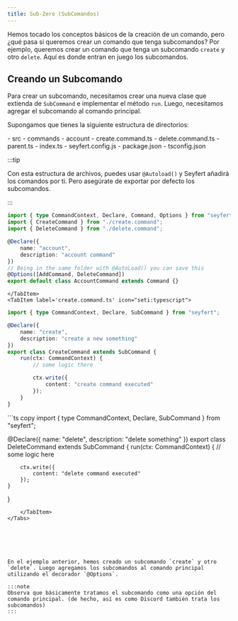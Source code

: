 ```yaml
---
title: Sub-Zero (SubComandos)
---
```



Hemos tocado los conceptos básicos de la creación de un comando, pero ¿qué pasa si queremos crear un comando que tenga subcomandos? Por ejemplo, queremos crear un comando que tenga un subcomando `create` y otro `delete`. Aquí es donde entran en juego los subcomandos.

## Creando un Subcomando

Para crear un subcomando, necesitamos crear una nueva clase que extienda de `SubCommand` e implementar el método `run`. Luego, necesitamos agregar el subcomando al comando principal.

Supongamos que tienes la siguiente estructura de directorios:

<FileTree>
- src
 - commands
	- account
	 	- create.command.ts
	 	- delete.command.ts
	 	- parent.ts
 - index.ts
- seyfert.config.js
- package.json
- tsconfig.json
</FileTree>

<Tabs>
	<TabItem label='parent.ts' icon="seti:typescript">

:::tip

Con esta estructura de archivos, puedes usar `@Autoload()` y Seyfert añadirá los comandos por ti.
Pero asegúrate de exportar por defecto los subcomandos.

:::


```ts copy
import { type CommandContext, Declare, Command, Options } from "seyfert";
import { CreateCommand } from "./create.command";
import { DeleteCommand } from "./delete.command";

@Declare({
	name: "account",
	description: "account command"
})
// Being in the same folder with @AutoLoad() you can save this
@Options([AddCommand, DeleteCommand])
export default class AccountCommand extends Command {}

```
	</TabItem>
	<TabItem label='create.command.ts' icon="seti:typescript">
	
```ts copy
import { type CommandContext, Declare, SubCommand } from "seyfert";

@Declare({
	name: "create",
	description: "create a new something"
})
export class CreateCommand extends SubCommand {
	run(ctx: CommandContext) {
		// some logic there

		ctx.write({
			content: "create command executed"
		});
	}
}
```
</TabItem>
<TabItem label='delete.command.ts' icon="seti:typescript">
```ts copy
import { type CommandContext, Declare, SubCommand } from "seyfert";

@Declare({
	name: "delete",
	description: "delete something"
})
export class DeleteCommand extends SubCommand {
	run(ctx: CommandContext) {
		// some logic here

		ctx.write({
			content: "delete command executed"
		});
	}
}
```
	</TabItem>
</Tabs>






En el ejemplo anterior, hemos creado un subcomando `create` y otro `delete`. Luego agregamos los subcomandos al comando principal utilizando el decorador `@Options`.

:::note
Observa que básicamente tratamos el subcomando como una opción del comando principal. (de hecho, así es como Discord también trata los subcomandos)
:::